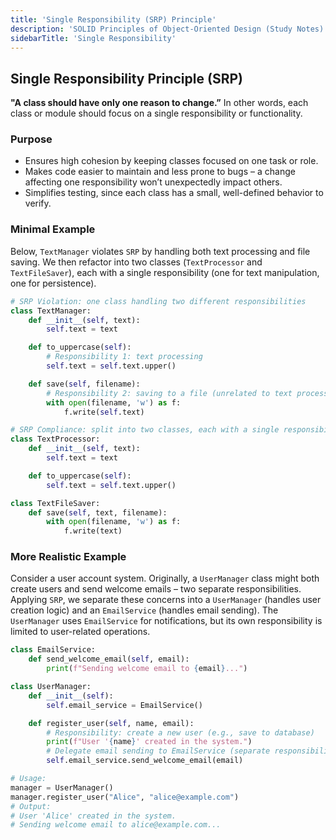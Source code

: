 ```yaml
---
title: 'Single Responsibility (SRP) Principle'
description: 'SOLID Principles of Object-Oriented Design (Study Notes)'
sidebarTitle: 'Single Responsibility'
---
```


## Single Responsibility Principle (SRP)
**"A class should have only one reason to change.”** In other words, each class or module should focus on a single
responsibility or functionality.

### Purpose
* Ensures high cohesion by keeping classes focused on one task or role.
* Makes code easier to maintain and less prone to bugs – a change affecting one responsibility won’t unexpectedly impact others.
* Simplifies testing, since each class has a small, well-defined behavior to verify.

### Minimal Example
Below, `TextManager` violates `SRP` by handling both text processing and file saving. We then refactor into two classes
(`TextProcessor` and `TextFileSaver`), each with a single responsibility (one for text manipulation, one for persistence).
```python
# SRP Violation: one class handling two different responsibilities
class TextManager:
    def __init__(self, text):
        self.text = text

    def to_uppercase(self):
        # Responsibility 1: text processing
        self.text = self.text.upper()

    def save(self, filename):
        # Responsibility 2: saving to a file (unrelated to text processing)
        with open(filename, 'w') as f:
            f.write(self.text)

# SRP Compliance: split into two classes, each with a single responsibility
class TextProcessor:
    def __init__(self, text):
        self.text = text

    def to_uppercase(self):
        self.text = self.text.upper()

class TextFileSaver:
    def save(self, text, filename):
        with open(filename, 'w') as f:
            f.write(text)

```

### More Realistic Example
Consider a user account system. Originally, a `UserManager` class might both create users and send welcome emails – two
separate responsibilities. Applying `SRP`, we separate these concerns into a `UserManager` (handles user creation logic)
and an `EmailService` (handles email sending). The `UserManager` uses `EmailService` for notifications, but its own
responsibility is limited to user-related operations.

```python
class EmailService:
    def send_welcome_email(self, email):
        print(f"Sending welcome email to {email}...")

class UserManager:
    def __init__(self):
        self.email_service = EmailService()

    def register_user(self, name, email):
        # Responsibility: create a new user (e.g., save to database)
        print(f"User '{name}' created in the system.")
        # Delegate email sending to EmailService (separate responsibility)
        self.email_service.send_welcome_email(email)

# Usage:
manager = UserManager()
manager.register_user("Alice", "alice@example.com")
# Output:
# User 'Alice' created in the system.
# Sending welcome email to alice@example.com...
```